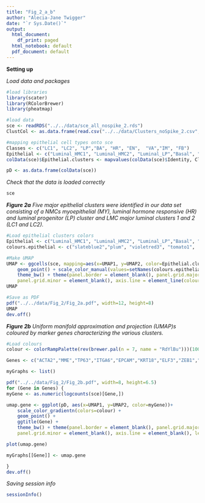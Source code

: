 ```yaml
---
title: "Fig_2_a_b"
author: "Alecia-Jane Twigger"
date: "`r Sys.Date()`"
output:
  html_document:
    df_print: paged
  html_notebook: default
  pdf_document: default
---
```


**Setting up**

*Load data and packages*
```r
#load libraries
library(scater)
library(RColorBrewer)
library(pheatmap)

#load data
sce <- readRDS("../../data/sce_all_nospike_2.rds")
ClustCol <- as.data.frame(read.csv("../../data/Clusters_noSpike_2.csv",stringsAsFactors = FALSE))

#mapping epithelial cell types onto sce
Classes <- c("LC1", "LC2", "LP","BA", "HR", "EN",  "VA","IM", "FB")
Epithelial <- c("Luminal_HMC1", "Luminal_HMC2", "Luminal_LP","Basal", "Luminal_HR", "Stroma",  "Stroma","Stroma", "Stroma")
colData(sce)$Epithelial.clusters <- mapvalues(colData(sce)$Identity, Classes, Epithelial)

pD <- as.data.frame(colData(sce))
```
*Check that the data is loaded correctly*
```r
sce
```
***Figure 2a***
*Five major epithelial clusters were identified in our data set consisting of a NMCs myoepithelial (MY), luminal hormone responsive (HR) and luminal progenitor (LP) cluster and LMC major luminal clusters 1 and 2 (LC1 and LC2).*
```r
#Load epithelial clusters colors
Epithelial <- c("Luminal_HMC1", "Luminal_HMC2", "Luminal_LP","Basal", "Luminal_HR","Stroma")
colours.epithelial <- c("slateblue2","plum", "violetred3", "tomato1",  "palevioletred3", "gray90")

#Make UMAP
UMAP <- ggcells(sce, mapping=aes(x=UMAP1, y=UMAP2, color=Epithelial.clusters)) + 
    geom_point() + scale_color_manual(values=setNames(colours.epithelial, Epithelial)) +
    theme_bw() + theme(panel.border = element_blank(), panel.grid.major = element_blank(),
    panel.grid.minor = element_blank(), axis.line = element_line(colour = "black"))
UMAP

#Save as PDF
pdf("../../data/Fig_2/Fig_2a.pdf", width=12, height=8)
UMAP
dev.off()
```
***Figure 2b***
*Uniform manifold approximation and projection (UMAP)s coloured by marker genes characterizing the various clusters.*
```r
#Load colours
colour <- colorRampPalette(rev(brewer.pal(n = 7, name = "RdYlBu")))(100)

Genes <- c("ACTA2","MME","TP63","ITGA6","EPCAM","KRT18","ELF3","ZEB1","PRLR","PGR","ESR1","SLPI","ALDH1A3","CD24","S100A9","LALBA","CSN2","CSN3","MT1E","IL6R","SLC30A1","FOLR1","FBP1","HLA-DPB1")

myGraphs <- list()

pdf("../../data/Fig_2/Fig_2b.pdf", width=8, height=6.5)
for (Gene in Genes) {
myGene <- as.numeric(logcounts(sce)[Gene,])

umap.gene <- ggplot(pD, aes(x=UMAP1, y=UMAP2, color=myGene))+
    scale_color_gradientn(colors=colour) +
    geom_point() +
    ggtitle(Gene) +
    theme_bw() + theme(panel.border = element_blank(), panel.grid.major = element_blank(),
    panel.grid.minor = element_blank(), axis.line = element_blank(), legend.position = c(0.9, 0.9), legend.title = element_blank(), plot.title = element_text(family="sans", face="bold.italic", size=45, vjust=-2, hjust=0.1), axis.text.x= element_blank(), axis.text.y = element_blank(), axis.title.x= element_blank(), axis.title.y= element_blank(), axis.ticks = element_blank())

plot(umap.gene)

myGraphs[[Gene]] <- umap.gene

}
dev.off()
```
*Saving session info*
```r
sessionInfo()
```
